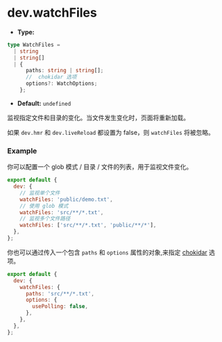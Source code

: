 # dev.watchFiles

- **Type:**

```ts
type WatchFiles =
  | string
  | string[]
  | {
      paths: string | string[];
      //  chokidar 选项
      options?: WatchOptions;
    };
```

- **Default:** `undefined`

监视指定文件和目录的变化。当文件发生变化时，页面将重新加载。

如果 `dev.hmr` 和 `dev.liveReload` 都设置为 false，则 `watchFiles` 将被忽略。

### Example

你可以配置一个 glob 模式 / 目录 / 文件的列表，用于监视文件变化。

```js
export default {
  dev: {
    // 监视单个文件
    watchFiles: 'public/demo.txt',
    // 使用 glob 模式
    watchFiles: 'src/**/*.txt',
    // 监视多个文件路径
    watchFiles: ['src/**/*.txt', 'public/**/*'],
  },
};
```

你也可以通过传入一个包含 `paths` 和 `options` 属性的对象,来指定 [chokidar](https://github.com/paulmillr/chokidar#api) 选项。

```js
export default {
  dev: {
    watchFiles: {
      paths: 'src/**/*.txt',
      options: {
        usePolling: false,
      },
    },
  },
};
```
